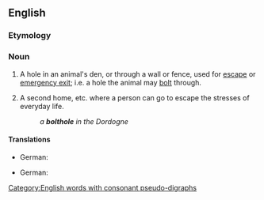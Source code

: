 {{also|bolt-hole}}
==English==

===Etymology===
{{compound|en|bolt|hole}}

===Noun===
{{en-noun}}

# A hole in an animal's den, or through a wall or fence, used for [[escape]] or [[emergency exit]]; i.e. a hole the animal may [[bolt]] through.
# {{lb|en|figurative}} A second home, etc. where a person can go to escape the stresses of everyday life.
#: ''a '''bolthole''' in the Dordogne''

====Translations====
{{trans-top|hole used for escape}}
* German: {{t+|de|Schlupfloch|n}}
{{trans-mid}}
{{trans-bottom}}

{{trans-top|second home}}
* German: {{t+|de|Unterschlupf|m}}
{{trans-mid}}
{{trans-bottom}}

[[Category:English words with consonant pseudo-digraphs]]